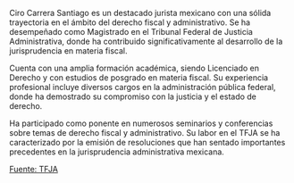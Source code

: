 Ciro Carrera Santiago es un destacado jurista mexicano con una sólida trayectoria en el ámbito del derecho fiscal y administrativo. Se ha desempeñado como Magistrado en el Tribunal Federal de Justicia Administrativa, donde ha contribuido significativamente al desarrollo de la jurisprudencia en materia fiscal.

Cuenta con una amplia formación académica, siendo Licenciado en Derecho y con estudios de posgrado en materia fiscal. Su experiencia profesional incluye diversos cargos en la administración pública federal, donde ha demostrado su compromiso con la justicia y el estado de derecho.

Ha participado como ponente en numerosos seminarios y conferencias sobre temas de derecho fiscal y administrativo. Su labor en el TFJA se ha caracterizado por la emisión de resoluciones que han sentado importantes precedentes en la jurisprudencia administrativa mexicana.

[Fuente: TFJA][tfja]

[tfja]: https://www.tfja.gob.mx
